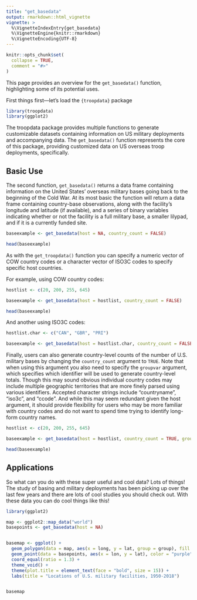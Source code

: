 ```yaml
---
title: "get_basedata"
output: rmarkdown::html_vignette
vignette: >
  %\VignetteIndexEntry{get_basedata}
  %\VignetteEngine{knitr::rmarkdown}
  %\VignetteEncoding{UTF-8}
---
```


```r
knitr::opts_chunk$set(
  collapse = TRUE,
  comment = "#>"
)
```

This page provides an overview for the `get_basedata()` function, highlighting some of its potential uses.

First things first—let's load the `{troopdata}` package


```r
library(troopdata)
library(ggplot2)

```

The troopdata package provides multiple functions to generate customizable datasets containing information on US military deployments and accompanying data. The `get_basedata()` function represents the core of this package, providing customized data on US overseas troop deployments, specifically.

## Basic Use

The second function, `get_basedata()` returns a data frame containing information on the United States' overseas military bases going back to the beginning of the Cold War. At its most basic the function will return a data frame containing country-base observations, along with the facility's longitude and latitude (if available), and a series of binary variables indicating whether or not the facility is a full military base, a smaller lilypad, and if it is a currently funded site.

```r

baseexample <- get_basedata(host = NA, country_count = FALSE)

head(baseexample)

```

As with the `get_troopdata()` function you can specify a numeric vector of COW country codes or a character vector of ISO3C codes to specify specific host countries. 

For example, using COW country codes:
 
```r

hostlist <- c(20, 200, 255, 645)

baseexample <- get_basedata(host = hostlist, country_count = FALSE)

head(baseexample)

```

And another using ISO3C codes:

```r

hostlist.char <- c("CAN", "GBR", "PRI")

baseexample <- get_basedata(host = hostlist.char, country_count = FALSE)

```


Finally, users can also generate country-level counts of the number of U.S. military bases by changing the `country_count` argument to `TRUE`. Note that when using this argument you also need to specify the `groupvar` argument, which specifies which identifier will be used to generate country-level totals. Though this may sound obvious individual country codes may include multiple geographic territories that are more finely parsed using various identifiers. Accepted character strings include "countryname", "iso3c", and "ccode". And while this may seem redundant given the host argument, it should provide flexibility for users who may be more familiar with country codes and do not want to spend time trying to identify long-form country names.

```r

hostlist <- c(20, 200, 255, 645)

baseexample <- get_basedata(host = hostlist, country_count = TRUE, groupvar = "ccode")

head(baseexample)

```

## Applications

So what can you do with these super useful and cool data? Lots of things! The study of basing and military deployments has been picking up over the last few years and there are lots of cool studies you should check out. With these data you can do cool things like this!

```r

library(ggplot2)

map <- ggplot2::map_data("world")
basepoints <- get_basedata(host = NA)


basemap <- ggplot() +
  geom_polygon(data = map, aes(x = long, y = lat, group = group), fill = "gray80", color = "white", size = 0.1) +
  geom_point(data = basepoints, aes(x = lon, y = lat), color = "purple", alpha = 0.6) +
  coord_equal(ratio = 1.3) +
  theme_void() +
  theme(plot.title = element_text(face = "bold", size = 15)) +
  labs(title = "Locations of U.S. military facilities, 1950-2018")


basemap

```

